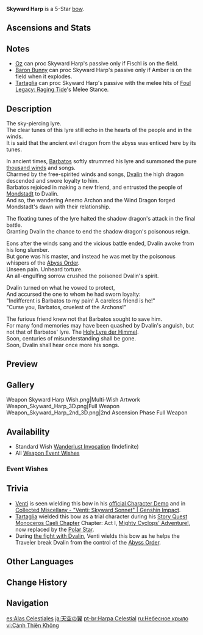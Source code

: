 {{Weapon Infobox
|id             = 15501
|image          = <gallery>
Weapon Skyward Harp.png|Base
Weapon Skyward Harp 2nd.png|2nd Ascension
</gallery>
|type           = Bow
|series         = Mondstadt
|releaseDate    = 2020-09-28
|rarity         = 5
|base_atk       = 48
|2nd_stat_type  = CRIT Rate
|2nd_stat       = 4.8%
|obtain         = Wishes
|passive        = Echoing Ballad
|effect         = Increases CRIT DMG by (var1)%. Hits have a (var2)% chance to inflict a small [[AoE]] attack, dealing 125% Physical ATK DMG. Can only occur once every (var3)s.
|eff_rank1_var1 = 20
|eff_rank2_var1 = 25
|eff_rank3_var1 = 30
|eff_rank4_var1 = 35
|eff_rank5_var1 = 40
|eff_rank1_var2 = 60
|eff_rank2_var2 = 70
|eff_rank3_var2 = 80
|eff_rank4_var2 = 90
|eff_rank5_var2 = 100
|eff_rank1_var3 = 4
|eff_rank2_var3 = 3.5
|eff_rank3_var3 = 3
|eff_rank4_var3 = 2.5
|eff_rank5_var3 = 2
|eff_att1       = CRIT DMG
|eff_att2       = Physical DMG
}}
{{Description|A greatbow that symbolizes Dvalin's affiliation with the Anemo Archon. The sound of the bow firing is music to the Anemo Archon's ears. It contains the power of the sky and wind within.}}
'''Skyward Harp''' is a 5-Star [[bow]].

==Ascensions and Stats==
{{Weapon Ascensions and Stats
|ascendMat1 = Boreal Wolf's Milk Tooth
|ascendMat2 = Boreal Wolf's Cracked Tooth
|ascendMat3 = Boreal Wolf's Broken Fang
|ascendMat4 = Boreal Wolf's Nostalgia
|bossMat1   = Dead Ley Line Branch
|bossMat2   = Dead Ley Line Leaves
|bossMat3   = Ley Line Sprout
|commonMat1 = Firm Arrowhead
|commonMat2 = Sharp Arrowhead
|commonMat3 = Weathered Arrowhead
}}

==Notes==
*[[Oz]] can proc Skyward Harp's passive only if Fischl is on the field.
*[[Explosive Puppet|Baron Bunny]] can proc Skyward Harp's passive only if Amber is on the field when it explodes.
*[[Tartaglia]] can proc Skyward Harp's passive with the melee hits of [[Foul Legacy: Raging Tide]]'s Melee Stance.

==Description==
The sky-piercing lyre.<br />
The clear tunes of this lyre still echo in the hearts of the people and in the winds.<br />
It is said that the ancient evil dragon from the abyss was enticed here by its tunes.

In ancient times, [[Barbatos]] softly strummed his lyre and summoned the pure [[Thousand Winds|thousand winds]] and songs.<br />
Charmed by the free-spirited winds and songs, [[Dvalin]] the high dragon descended and swore loyalty to him.<br />
Barbatos rejoiced in making a new friend, and entrusted the people of [[Mondstadt]] to Dvalin.<br />
And so, the wandering Anemo Archon and the Wind Dragon forged Mondstadt's dawn with their relationship.

The floating tunes of the lyre halted the shadow dragon's attack in the final battle.<br />
Granting Dvalin the chance to end the shadow dragon's poisonous reign.

Eons after the winds sang and the vicious battle ended, Dvalin awoke from his long slumber.<br />
But gone was his master, and instead he was met by the poisonous whispers of the [[Abyss Order]].<br />
Unseen pain. Unheard torture.<br />
An all-engulfing sorrow crushed the poisoned Dvalin's spirit.

Dvalin turned on what he vowed to protect,<br />
And accursed the one to whom he had sworn loyalty:<br />
"Indifferent is Barbatos to my pain! A careless friend is he!"<br />
"Curse you, Barbatos, cruelest of the Archons!"

The furious friend knew not that Barbatos sought to save him.<br />
For many fond memories may have been quashed by Dvalin's anguish, but not that of Barbatos' lyre. The [[Holy Lyre der Himmel]].<br />
Soon, centuries of misunderstanding shall be gone.<br />
Soon, Dvalin shall hear once more his songs.

==Preview==
{{Preview
|file    = Weapon Skyward Harp Passive
}}

==Gallery==
<gallery hideaddbutton="true" captionalign="center">
Weapon Skyward Harp Wish.png|Multi-Wish Artwork
Weapon_Skyward_Harp_3D.png|Full Weapon
Weapon_Skyward_Harp_2nd_3D.png|2nd Ascension Phase Full Weapon
</gallery>

==Availability==
*Standard Wish [[Wanderlust Invocation]] (Indefinite)
*All [[Weapon Event Wishes]]

===Event Wishes===
{{Featured}}

==Trivia==
*[[Venti]] is seen wielding this bow in his [https://youtu.be/TSsWsCdiiPI official Character Demo] and in [https://youtu.be/uwNXNHazS-I Collected Miscellany - "Venti: Skyward Sonnet" | Genshin Impact].
* [[Tartaglia]] wielded this bow as a trial character during his [[Story Quest]] [[Monoceros Caeli Chapter]] Chapter: Act I, [[Mighty Cyclops' Adventure!]], now replaced by the [[Polar Star]].
*During [[A Long Shot|the fight with Dvalin]], Venti wields this bow as he helps the Traveler break Dvalin from the control of the [[Abyss Order]].

==Other Languages==
{{Other Languages
|en      = Skyward Harp
|zhs     = 天空之翼
|zhs_rm  = Tiānkōng zhī Yì
|zht     = 天空之翼
|zht_rm  = Tiānkōng zhī Yì
|zh_tl   = Sky Wings
|ja      = 天空の翼
|ja_rm   = Tenkuu no Tsubasa
|ja_tl   = Sky Wing
|ko      = 천공의 날개
|ko_rm   = Cheongong-ui Nalgae
|ko_tl   = Wing of Skyward
|es      = Alas Celestiales
|es_tl   = Celestial Wings
|fr      = Ailes de la Voûte d'Azur
|fr_tl   = Wings of the Azure Vault
|ru      = Небесное крыло
|ru_tl   = Heavenly Wing
|th      = Skyward Harp
|vi      = Cánh {{tt|Thiên Không|天空}}
|vi_tl   = Sky Wings
|de      = Himmelsflügel
|de_tl   = Sky Wings
|id      = Skyward Harp
|pt      = Harpa Celestial
|pt_tl   = Celestial Harp
}}

==Change History==
{{Change History|1.0}}

==Navigation==
{{Weapons by Series Navbox|series=Mondstadt}}
{{Weapon Navbox|type=Bows}}

[[es:Alas Celestiales]]
[[ja:天空の翼]]
[[pt-br:Harpa Celestial]]
[[ru:Небесное крыло]]
[[vi:Cánh Thiên Không]]